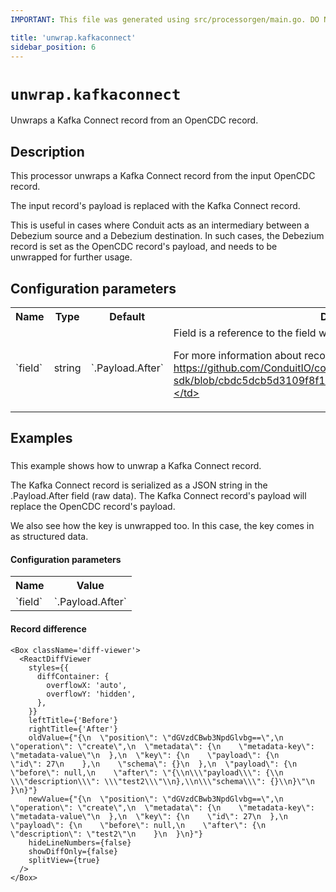 ```yaml
---
IMPORTANT: This file was generated using src/processorgen/main.go. DO NOT EDIT.

title: 'unwrap.kafkaconnect'
sidebar_position: 6
---
```



# `unwrap.kafkaconnect`

Unwraps a Kafka Connect record from an OpenCDC record.

## Description

This processor unwraps a Kafka Connect record from the input OpenCDC record.

The input record's payload is replaced with the Kafka Connect record.

This is useful in cases where Conduit acts as an intermediary between a Debezium source and a Debezium destination. 
In such cases, the Debezium record is set as the OpenCDC record's payload, and needs to be unwrapped for further usage.

## Configuration parameters

<table>
    <tr>
      <th>Name</th>
      <th>Type</th>
      <th>Default</th>
      <th>Description</th>
    </tr>
    <tr>
      <td>`field`</td>
      <td>string</td>
      <td>`.Payload.After`</td>
      <td>Field is a reference to the field which contains the Kafka Connect record.

For more information about record references, see: https://github.com/ConduitIO/conduit-processor-sdk/blob/cbdc5dcb5d3109f8f13b88624c9e360076b0bcdb/util.go#L66.</td>
    </tr>
  </table>

## Examples

### 

This example shows how to unwrap a Kafka Connect record.

The Kafka Connect record is serialized as a JSON string in the .Payload.After field (raw data).
The Kafka Connect record's payload will replace the OpenCDC record's payload.

We also see how the key is unwrapped too. In this case, the key comes in as structured data.


#### Configuration parameters

<table>
  <tr>
    <th>Name</th>
    <th>Value</th>
  </tr>
  <tr>
    <td>`field`</td>
    <td>`.Payload.After`</td>
  </tr>
</table>

#### Record difference

```mdx-code-block
<Box className='diff-viewer'>
  <ReactDiffViewer
    styles={{
      diffContainer: {
        overflowX: 'auto',
        overflowY: 'hidden',
      },
    }}
    leftTitle={'Before'}
    rightTitle={'After'}
    oldValue={"{\n  \"position\": \"dGVzdCBwb3NpdGlvbg==\",\n  \"operation\": \"create\",\n  \"metadata\": {\n    \"metadata-key\": \"metadata-value\"\n  },\n  \"key\": {\n    \"payload\": {\n      \"id\": 27\n    },\n    \"schema\": {}\n  },\n  \"payload\": {\n    \"before\": null,\n    \"after\": \"{\\n\\\"payload\\\": {\\n  \\\"description\\\": \\\"test2\\\"\\n},\\n\\\"schema\\\": {}\\n}\"\n  }\n}"}
    newValue={"{\n  \"position\": \"dGVzdCBwb3NpdGlvbg==\",\n  \"operation\": \"create\",\n  \"metadata\": {\n    \"metadata-key\": \"metadata-value\"\n  },\n  \"key\": {\n    \"id\": 27\n  },\n  \"payload\": {\n    \"before\": null,\n    \"after\": {\n      \"description\": \"test2\"\n    }\n  }\n}"}
    hideLineNumbers={false}
    showDiffOnly={false}
    splitView={true}
  />
</Box>
```

